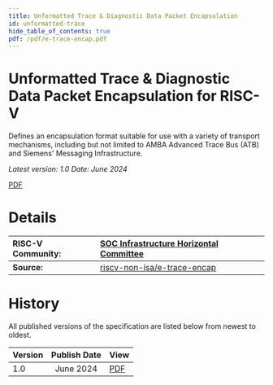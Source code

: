 ```yaml
---
title: Unformatted Trace & Diagnostic Data Packet Encapsulation
id: unformatted-trace
hide_table_of_contents: true
pdf: /pdf/e-trace-encap.pdf
---
```

# Unformatted Trace & Diagnostic Data Packet Encapsulation for RISC-V

Defines an encapsulation format suitable for use with a variety of transport mechanisms, including but not limited to AMBA Advanced Trace Bus (ATB) and Siemens' Messaging Infrastructure.

*Latest version: 1.0    Date: June 2024*

[PDF](https://drive.google.com/file/d/1R-_koXIpdb9_qW6jpz74TSnNXOfJGhfn/view?usp=drive_link)

# **Details**

| RISC-V Community: | [SOC Infrastructure Horizontal Committee](https://lists.riscv.org/g/soc-infra) |
| :---- | :---- |
| **Source:** | [riscv-non-isa/e-trace-encap](https://github.com/riscv-non-isa/e-trace-encap) |

# **History**

All published versions of the specification are listed below from newest to oldest.

| Version | Publish Date | View |
| :---- | :---: | :---- |
| 1.0 | June 2024 | [PDF](https://drive.google.com/file/d/1R-_koXIpdb9_qW6jpz74TSnNXOfJGhfn/view?usp=drive_link) |

